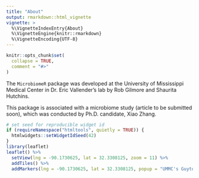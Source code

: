 ```yaml
---
title: "About"
output: rmarkdown::html_vignette
vignette: >
  %\VignetteIndexEntry{About}
  %\VignetteEngine{knitr::rmarkdown}
  %\VignetteEncoding{UTF-8}
---
```


```r
knitr::opts_chunk$set(
  collapse = TRUE,
  comment = "#>"
)
```

The `MicrobiomeR` package was developed at the University of Mississippi Medical Center
in Dr. Eric Vallender's lab by Rob Gilmore and Shaurita Hutchins.  

This package is associated with a microbiome study (article to be submitted soon), which was conducted by Ph.D. candidate, Xiao Zhang.

```r
# set seed for reproducible widget id
if (requireNamespace("htmltools", quietly = TRUE)) {
  htmlwidgets::setWidgetIdSeed(42)
}
library(leaflet)
leaflet() %>% 
  setView(lng = -90.1730625, lat = 32.3308125, zoom = 11) %>% 
  addTiles() %>% 
  addMarkers(lng = -90.1730625, lat = 32.3308125, popup = "UMMC's Guyton Research Complex")
```
